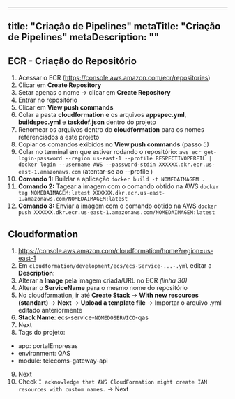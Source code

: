 
---
title: "Criação de Pipelines"
metaTitle: "Criação de Pipelines"
metaDescription: ""
---

## ECR - Criação do Repositório

1. Acessar o ECR (https://console.aws.amazon.com/ecr/repositories)
2. Clicar em __Create Repository__
3. Setar apenas o nome -> clicar em __Create Repository__
4. Entrar no repositório
5. Clicar em __View push commands__
6. Colar a pasta __cloudformation__ e os arquivos __appspec.yml__, __buildspec.yml__ e __taskdef.json__ dentro do projeto
7. Renomear os arquivos dentro do __cloudformation__ para os nomes referenciados a este projeto
8. Copiar os comandos exibidos no __View push commands__ (passo 5)
9. Colar no terminal em que estiver rodando o repositório: `aws ecr get-login-password --region us-east-1 --profile RESPECTIVOPERFIL | docker login --username AWS --password-stdin XXXXXX.dkr.ecr.us-east-1.amazonaws.com` (atentar-se ao --profile )
10. __Comando 1:__ Buildar a aplicação `docker build -t NOMEDAIMAGEM .`
11. __Comando 2:__ Tagear a imagem com o comando obtido na AWS `docker tag NOMEDAIMAGEM:latest XXXXXX.dkr.ecr.us-east-1.amazonaws.com/NOMEDAIMAGEM:latest`
12. __Comando 3:__ Enviar a imagem com o comando obtido na AWS `docker push XXXXXX.dkr.ecr.us-east-1.amazonaws.com/NOMEDAIMAGEM:latest`

## Cloudformation

1. https://console.aws.amazon.com/cloudformation/home?region=us-east-1
2. Em `cloudformation/development/ecs/ecs-Service-...-.yml` editar a __Description__:
3. Alterar a __Image__ pela imagem criada/URL no ECR _(linha 30)_
4. Alterar o __ServiceName__ para o mesmo nome do repositório
5. No cloudformation, ir até __Create Stack__ -> __With new resources (standart)__ -> __Next__ -> __Upload a template file__ -> Importar o arquivo .yml editado anteriormente
6. __Stack Name__: ecs-service-`NOMEDOSERVICO`-qas
7. Next
8. Tags do projeto:
  - app: portalEmpresas
  - environment: QAS
  - module: telecoms-gateway-api
9. Next
10. Check `I acknowledge that AWS CloudFormation might create IAM resources with custom names.` -> Next
